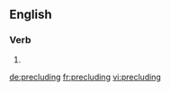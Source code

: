 ==English==

===Verb===
{{head|en}}

# {{present participle of|preclude|lang=en}}

[[de:precluding]]
[[fr:precluding]]
[[vi:precluding]]